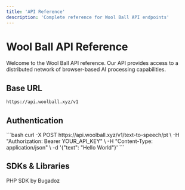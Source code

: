 ```yaml
---
title: 'API Reference'
description: 'Complete reference for Wool Ball API endpoints'
---
```


# Wool Ball API Reference

<Note>
Welcome to the Wool Ball API reference. Our API provides access to a distributed network of browser-based AI processing capabilities.
</Note>

## Base URL

```bash
https://api.woolball.xyz/v1
```

## Authentication

<CodeGroup>
```bash
curl -X POST https://api.woolball.xyz/v1/text-to-speech/pt \
  -H "Authorization: Bearer YOUR_API_KEY" \
  -H "Content-Type: application/json" \
  -d '{"text": "Hello World"}'
```
</CodeGroup>



## SDKs & Libraries

<CardGroup cols={2}>
  <Card
    title="PHP"
    icon="php"
    href="https://github.com/bugadoz/woolball-library"
  >
    PHP SDK by Bugadoz
  </Card>
  
</CardGroup>
